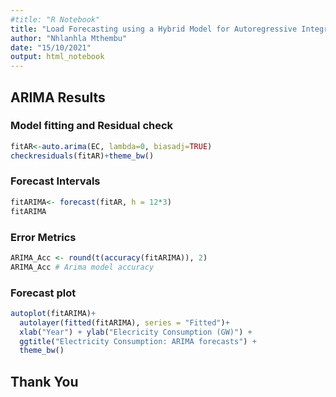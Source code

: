 ```yaml
---
#title: "R Notebook"
title: "Load Forecasting using a Hybrid Model for Autoregressive Integrated Moving Average and Artificial Neural Network: Modelling"
author: "Nhlanhla Mthembu"
date: "15/10/2021"
output: html_notebook
---
```


## ARIMA Results

### Model fitting and Residual check
```r
fitAR<-auto.arima(EC, lambda=0, biasadj=TRUE)
checkresiduals(fitAR)+theme_bw()
```
### Forecast Intervals
```r
fitARIMA<- forecast(fitAR, h = 12*3) 
fitARIMA
```

### Error Metrics
```r
ARIMA_Acc <- round(t(accuracy(fitARIMA)), 2)
ARIMA_Acc # Arima model accuracy

```

### Forecast plot
```r
autoplot(fitARIMA)+
  autolayer(fitted(fitARIMA), series = "Fitted")+
  xlab("Year") + ylab("Elecricity Consumption (GW)") +
  ggtitle("Electricity Consumption: ARIMA forecasts") +
  theme_bw()
```

## Thank You